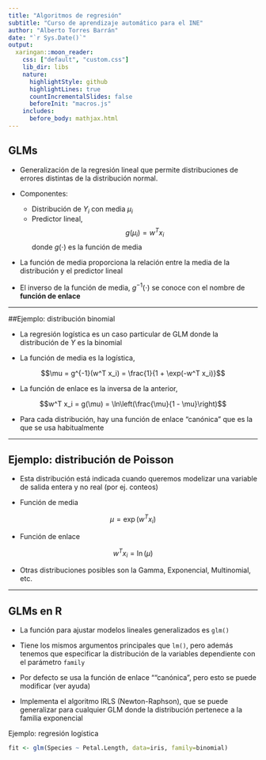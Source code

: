 ```yaml
---
title: "Algoritmos de regresión"
subtitle: "Curso de aprendizaje automático para el INE"
author: "Alberto Torres Barrán"
date: "`r Sys.Date()`"
output:
  xaringan::moon_reader:
    css: ["default", "custom.css"]
    lib_dir: libs
    nature:
      highlightStyle: github
      highlightLines: true
      countIncrementalSlides: false
      beforeInit: "macros.js"
    includes:
      before_body: mathjax.html
---
```


## GLMs

* Generalización de la regresión lineal que permite distribuciones de errores distintas de la distribución normal.

* Componentes:
  
  * Distribución de $Y_i$ con media $\mu_i$
  * Predictor lineal, $$g(\mu_i) = w^T x_i$$ donde $g(\cdot)$ es la función de media

* La función de media proporciona la relación entre la media de la distribución y el predictor lineal

* El inverso de la función de media, $g^{-1}(\cdot)$ se conoce con el nombre de **función de enlace**

---

##Ejemplo: distribución binomial

* La regresión logística es un caso particular de GLM donde la distribución de $Y$ es la binomial

* La función de media es la logística,

$$\mu = g^{-1}(w^T x_i) = \frac{1}{1 + \exp(-w^T x_i)}$$

* La función de enlace es la inversa de la anterior,

$$w^T x_i = g(\mu) = \ln\left(\frac{\mu}{1 - \mu}\right)$$

* Para cada distribución, hay una función de enlace "canónica" que es la que se usa habitualmente

---

## Ejemplo: distribución de Poisson

* Esta distribución está indicada cuando queremos modelizar una variable de salida entera y no real (por ej. conteos)

* Función de media

$$\mu = \exp(w^T x_i)$$

* Función de enlace

$$w^T x_i = \ln(\mu)$$

* Otras distribuciones posibles son la Gamma, Exponencial, Multinomial, etc.

---

## GLMs en R

* La función para ajustar modelos lineales generalizados es `glm()`

* Tiene los mismos argumentos principales que `lm()`, pero además tenemos que especificar la distribución de la variables dependiente con el parámetro `family`

* Por defecto se usa la función de enlace ""canónica", pero esto se puede modificar (ver ayuda)

* Implementa el algoritmo IRLS (Newton-Raphson), que se puede generalizar para cualquier GLM donde la distribución pertenece a la familia exponencial

Ejemplo: regresión logística

```r
fit <- glm(Species ~ Petal.Length, data=iris, family=binomial)
```
